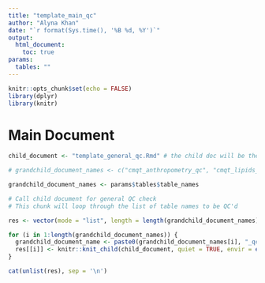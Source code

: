 ```yaml
---
title: "template_main_qc"
author: "Alyna Khan"
date: "`r format(Sys.time(), '%B %d, %Y')`"
output: 
  html_document:
    toc: true
params: 
  tables: ""
---
```


```r
knitr::opts_chunk$set(echo = FALSE)
library(dplyr)
library(knitr)
```

# Main Document 

```r
child_document <- "template_general_qc.Rmd" # the child doc will be the general qc Rmd

# grandchild_document_names <- c("cmqt_anthropometry_qc", "cmqt_lipids_qc", "cmqt_blood_pressure_qc", "cmqt_hematology_qc")

grandchild_document_names <- params$tables$table_names
```

```r
# Call child document for general QC check 
# This chunk will loop through the list of table names to be QC'd 

res <- vector(mode = "list", length = length(grandchild_document_names))

for (i in 1:length(grandchild_document_names)) {
  grandchild_document_name <- paste0(grandchild_document_names[i], "_qc")
  res[[i]] <- knitr::knit_child(child_document, quiet = TRUE, envir = environment())
}

cat(unlist(res), sep = '\n')
```